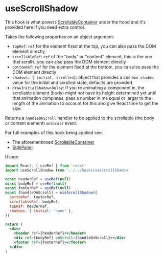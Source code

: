 
<Meta title="Hooks/useScrollShadow" />

# useScrollShadow

This hook is what powers [ScrollableContainer](/story/components-structural-scrollableContainer--default-story) under the hood and it's provided here if you need extra control.

Takes the following properties on an object argument:

- `topRef`: `ref` for the element fixed at the top, you can also pass the DOM element directly
- `scrollableRef`: `ref` of the "body" or "content" element, this is the one that scrolls, you can also pass the DOM element directly
- `bottomRef`: `ref` for the element fixed at the bottom, you can also pass the DOM element directly
- `shadows: { initial, scrolled}`: object that provides a css `box-shadow` value for the initial and scrolled state, defaults are provided.
- `drawInitialShadowsDelay`: If you're animating a component in, the scrollable element (body) might not have its height determined yet until that animation completes, pass a number in ms equal or larger to the length of the animation to account for this and give React time to get the size.

Returns a `handleOnScroll` handler to be applied to the scrollable (the body or content element) `onScroll` event.

For full examples of this hook being applied see:

- The aforementioned [ScrollableContainer](/story/components-structural-scrollableContainer--default-story)
- [SidePanel](/story/components-overlay-sidepanel--full-example)

Usage:

```jsx
import React, { useRef } from 'react'
import useScrollShadow from '../../hooks/useScrollShadow'

const headerRef = useRef(null)
const bodyRef = useRef(null)
const footerRef = useRef(null)
const [handleOnScroll] = useScrollShadow({
  bottomRef: footerRef,
  scrollableRef: bodyRef,
  topRef: headerRef,
  shadows: { initial: 'none' },
})

return (
  <div>
    <header ref={headerRef}></header>
    <div ref={bodyRef} onScroll={handleOnScroll}></div>
    <footer ref={footerRef}></footer>
  </div>
)
```
